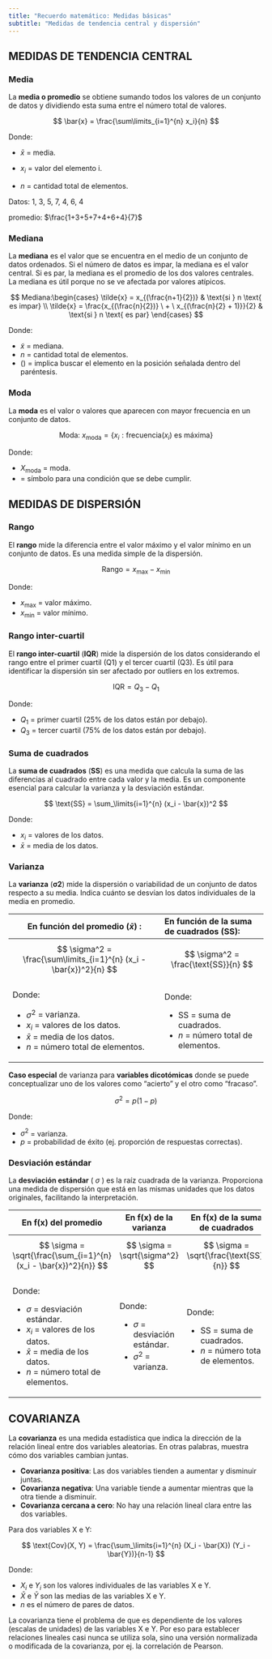 ```yaml
---
title: "Recuerdo matemático: Medidas básicas"
subtitle: "Medidas de tendencia central y dispersión"
---
```


## MEDIDAS DE TENDENCIA CENTRAL

### Media

La **media o promedio** se obtiene sumando todos los valores de un conjunto de datos y dividiendo esta suma entre el número total de valores.

$$
\bar{x} = \frac{\sum\limits_{i=1}^{n} x_i}{n}
$$

Donde:

-   $\bar{x}$ = media.

-   $x_i$ = valor del elemento i.

-   $n$ = cantidad total de elementos.

::: callout-tip
Datos: 1, 3, 5, 7, 4, 6, 4

promedio: $\frac{1+3+5+7+4+6+4}{7}$
:::

### Mediana

La **mediana** es el valor que se encuentra en el medio de un conjunto de datos ordenados. Si el número de datos es impar, la mediana es el valor central. Si es par, la mediana es el promedio de los dos valores centrales. La mediana es útil porque no se ve afectada por valores atípicos.

$$
Mediana:\begin{cases} 
\tilde{x} = x_{(\frac{n+1}{2})} & \text{si } n \text{ es impar} \\ 
\tilde{x} = \frac{x_{(\frac{n}{2})} \ + \ x_{(\frac{n}{2} + 1)}}{2} & \text{si } n \text{ es par} 
\end{cases}
$$

Donde:

-   $\tilde{x}$ = mediana.
-   $n$ = cantidad total de elementos.
-   $()$ = implica buscar el elemento en la posición señalada dentro del paréntesis.

### Moda

La **moda** es el valor o valores que aparecen con mayor frecuencia en un conjunto de datos.

$$
\text{Moda: } x_{\text{moda}} = \{x_i: \text{frecuencia}(x_i) \text{ es máxima}\}
$$

Donde:

-   $X_{\text{moda}}$ = moda.
-   $\text{{}}$ = símbolo para una condición que se debe cumplir.

## MEDIDAS DE DISPERSIÓN

### Rango

El **rango** mide la diferencia entre el valor máximo y el valor mínimo en un conjunto de datos. Es una medida simple de la dispersión.

$$
\text{Rango} = x_{\text{max}} - x_{\text{min}}
$$

Donde:

-   $x_{\text{max}}$ = valor máximo.
-   $x_{\text{min}}$ = valor mínimo.

### Rango inter-cuartil

El **rango inter-cuartil** (**IQR**) mide la dispersión de los datos considerando el rango entre el primer cuartil (Q1) y el tercer cuartil (Q3). Es útil para identificar la dispersión sin ser afectado por outliers en los extremos.

$$
\text{IQR} = Q_{3} - Q_{1}
$$

Donde:

-   $Q_{1}$ = primer cuartil (25% de los datos están por debajo).
-   $Q_{3}$ = tercer cuartil (75% de los datos están por debajo).

### Suma de cuadrados

La **suma de cuadrados** (**SS**) es una medida que calcula la suma de las diferencias al cuadrado entre cada valor y la media. Es un componente esencial para calcular la varianza y la desviación estándar.

$$
\text{SS} = \sum_\limits{i=1}^{n} (x_i - \bar{x})^2
$$

Donde:

-   $x_i$ = valores de los datos.
-   $\bar{x}$ = media de los datos.

### Varianza

La **varianza** (**σ2**) mide la dispersión o variabilidad de un conjunto de datos respecto a su media. Indica cuánto se desvían los datos individuales de la media en promedio.

+--------------------------------------------------------------+------------------------------------------+
| En función del promedio ($\bar{x}$) :                        | En función de la suma de cuadrados (SS): |
+==============================================================+:=========================================+
| $$                                                           | $$                                       |
| \sigma^2 = \frac{\sum\limits_{i=1}^{n} (x_i - \bar{x})^2}{n} | \sigma^2 = \frac{\text{SS}}{n}           |
| $$                                                           | $$                                       |
+--------------------------------------------------------------+------------------------------------------+
| Donde:                                                       | Donde:                                   |
|                                                              |                                          |
| -   $\sigma^2$ = varianza.                                   | -   $\text{SS}$ = suma de cuadrados.     |
| -   $x_i$ = valores de los datos.                            | -   $n$ = número total de elementos.     |
| -   $\bar{x}$ = media de los datos.                          |                                          |
| -   $n$ = número total de elementos.                         |                                          |
+--------------------------------------------------------------+------------------------------------------+

**Caso especial** de varianza para **variables dicotómicas** donde se puede conceptualizar uno de los valores como “acierto” y el otro como “fracaso”.

$$
\sigma^2 = p(1-p)
$$

Donde:

-   $\sigma^2$ = varianza.
-   $p$ = probabilidad de éxito (ej. proporción de respuestas correctas).

### Desviación estándar

La **desviación estándar** ( $\sigma$ ) es la raíz cuadrada de la varianza. Proporciona una medida de dispersión que está en las mismas unidades que los datos originales, facilitando la interpretación.

+------------------------------------------------------------+-------------------------------------+--------------------------------------+
| En f(x) del promedio                                       | En f(x) de la varianza              | En f(x) de la suma de cuadrados      |
+============================================================+=====================================+======================================+
| $$                                                         | $$                                  | $$                                   |
| \sigma = \sqrt{\frac{\sum_{i=1}^{n} (x_i - \bar{x})^2}{n}} | \sigma = \sqrt{\sigma^2}            | \sigma = \sqrt{\frac{\text{SS}}{n}}  |
| $$                                                         | $$                                  | $$                                   |
+------------------------------------------------------------+-------------------------------------+--------------------------------------+
| Donde:                                                     | Donde:                              | Donde:                               |
|                                                            |                                     |                                      |
| -   $\sigma$ = desviación estándar.                        | -   $\sigma$ = desviación estándar. | -   $\text{SS}$ = suma de cuadrados. |
| -   $x_i$ = valores de los datos.                          | -   $\sigma^2$ = varianza.          | -   $n$ = número total de elementos. |
| -   $\bar{x}$ = media de los datos.                        |                                     |                                      |
| -   $n$ = número total de elementos.                       |                                     |                                      |
+------------------------------------------------------------+-------------------------------------+--------------------------------------+

## COVARIANZA

La **covarianza** es una medida estadística que indica la dirección de la relación lineal entre dos variables aleatorias. En otras palabras, muestra cómo dos variables cambian juntas.

-   **Covarianza positiva**: Las dos variables tienden a aumentar y disminuir juntas.
-   **Covarianza negativa**: Una variable tiende a aumentar mientras que la otra tiende a disminuir.
-   **Covarianza cercana a cero**: No hay una relación lineal clara entre las dos variables.

Para dos variables X e Y:

$$
\text{Cov}(X, Y) = \frac{\sum_\limits{i=1}^{n} (X_i - \bar{X}) (Y_i - \bar{Y})}{n-1} 
$$

Donde:

-   $X_i$ e $Y_i$ son los valores individuales de las variables X e Y.
-   $\bar{X}$ e $\bar{Y}$ son las medias de las variables X e Y.
-   $n$ es el número de pares de datos.

La covarianza tiene el problema de que es dependiente de los valores (escalas de unidades) de las variables X e Y. Por eso para establecer relaciones lineales casi nunca se utiliza sola, sino una versión normalizada o modificada de la covarianza, por ej. la correlación de Pearson.
